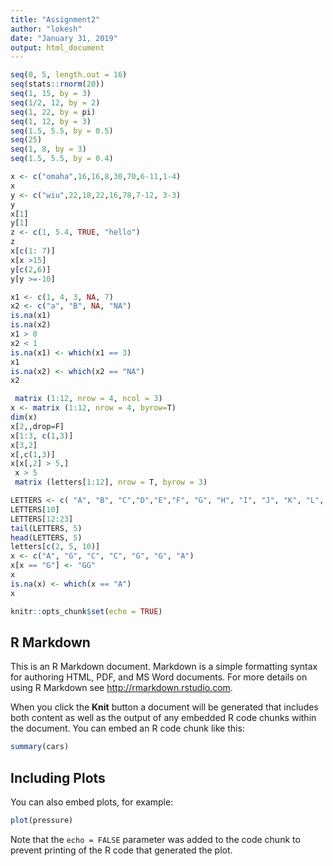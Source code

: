 ```yaml
---
title: "Assignment2"
author: "lokesh"
date: "January 31, 2019"
output: html_document
---
```

```r

seq(0, 5, length.out = 16)
seq(stats::rnorm(20)) 
seq(1, 15, by = 3)    
seq(1/2, 12, by = 2) 
seq(1, 22, by = pi)  
seq(1, 12, by = 3)
seq(1.5, 5.5, by = 0.5)
seq(25) 
seq(1, 8, by = 3)
seq(1.5, 5.5, by = 0.4)

```

```r
x <- c("omaha",16,16,8,30,70,6-11,1-4) 
x
y <- c("wiu",22,18,22,16,78,7-12, 3-3)
y
x[1]
y[1]
z <- c(1, 5.4, TRUE, "hello")
z
x[c(1: 7)]
x[x >15] 
y[c(2,6)]
y[y >=-10]
```

```r
x1 <- c(1, 4, 3, NA, 7)
x2 <- c("a", "B", NA, "NA")
is.na(x1)
is.na(x2)
x1 > 0
x2 < 1
is.na(x1) <- which(x1 == 3)
x1
is.na(x2) <- which(x2 == "NA")
x2

```
```r
 matrix (1:12, nrow = 4, ncol = 3)
x <- matrix (1:12, nrow = 4, byrow=T)
dim(x)
x[2,,drop=F]
x[1:3, c(1,3)]
x[3,2]
x[,c(1,3)]
x[x[,2] > 5,]
 x > 5
 matrix (letters[1:12], nrow = T, byrow = 3)

```

```r
LETTERS <- c( "A", "B", "C","D","E","F", "G", "H", "I", "J", "K", "L", "M", "N", "O", "P", "Q", "R" ,"S", "T", "U", "V", "W", "X", "Y", "Z")
LETTERS[10]
LETTERS[12:23]
tail(LETTERS, 5)
head(LETTERS, 5)
letters[c(2, 5, 10)]
x <- c("A", "G", "C", "C", "G", "G", "A")
x[x == "G"] <- "GG"
x
is.na(x) <- which(x == "A")
x


```

```r
knitr::opts_chunk$set(echo = TRUE)
```

## R Markdown

This is an R Markdown document. Markdown is a simple formatting syntax for authoring HTML, PDF, and MS Word documents. For more details on using R Markdown see <http://rmarkdown.rstudio.com>.

When you click the **Knit** button a document will be generated that includes both content as well as the output of any embedded R code chunks within the document. You can embed an R code chunk like this:

```r
summary(cars)
```

## Including Plots

You can also embed plots, for example:

```r
plot(pressure)
```

Note that the `echo = FALSE` parameter was added to the code chunk to prevent printing of the R code that generated the plot.
